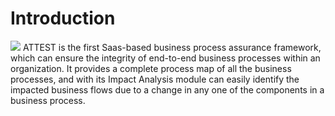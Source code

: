 # Introduction
<Frame width="auto" height="auto" >
  <img src="../docs_image/Attestlogo.png" />
</Frame>
ATTEST is the first Saas-based business process assurance framework, which can ensure the integrity of end-to-end business processes within an organization. It provides a complete process map of all the business processes, and with its Impact Analysis module can easily identify the impacted business flows due to a change in any one of the components in a business process.

